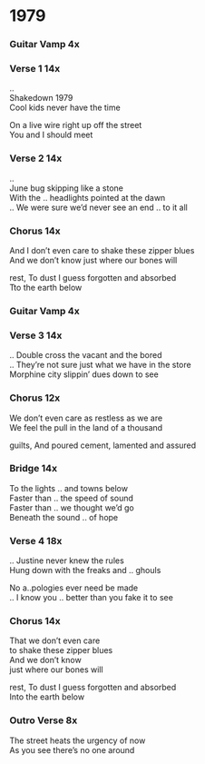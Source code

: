 # 1979

### Guitar Vamp  4x  

### Verse 1  14x
..  
Shakedown 1979  
Cool kids never have the time

On a live wire right up off the street  
You and I
should meet

### Verse 2  14x
..  
June bug skipping like a stone  
With the .. headlights pointed at the dawn  
.. We were sure we'd never see
an end .. to it all

### Chorus  14x
And I don't even care
to shake these zipper blues  
And we don't know
just where our bones will

rest, To dust I guess
forgotten and absorbed  
Tto the earth below  

### Guitar Vamp  4x

### Verse 3  14x
..
Double cross the vacant and the bored  
.. They're not sure just what we have in the store  
Morphine city slippin' dues
down to see  

### Chorus  12x
We don't even care
as restless as we are  
We feel the pull
in the land of a thousand

guilts, And poured cement,
lamented and assured  

### Bridge  14x
To the lights .. and towns below  
Faster than .. the speed of sound  
Faster than .. we thought we'd go  
Beneath the sound .. of hope

### Verse 4  18x
..
Justine never knew the rules  
Hung down with the freaks and .. ghouls

No a..pologies ever need be made  
.. I know you .. better
than you fake it to see  

### Chorus  14x
That we don't even care  
to shake these zipper blues  
And we don't know  
just where our bones will  

rest, To dust I guess
forgotten and absorbed  
Into the earth below  

### Outro Verse  8x
The street heats the urgency of now  
As you see there's no one around
